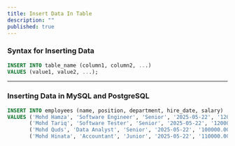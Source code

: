 ```yaml
---
title: Insert Data In Table
description: ""
published: true
---
```


### **Syntax for Inserting Data**

```sql
INSERT INTO table_name (column1, column2, ...)
VALUES (value1, value2, ...);
```

---

### **Inserting Data in MySQL and PostgreSQL**

```sql
INSERT INTO employees (name, position, department, hire_date, salary)
VALUES ('Mohd Hamza', 'Software Engineer', 'Senior', '2025-05-22', '120000.00'),
       ('Mohd Tariq', 'Software Tester', 'Senior', '2025-05-22', '12000.00'),
       ('Mohd Quds', 'Data Analyst', 'Senior', '2025-05-22', '100000.00'),
       ('Mohd Hinata', 'Accountant', 'Junior', '2025-05-22', '110000.00');
```

